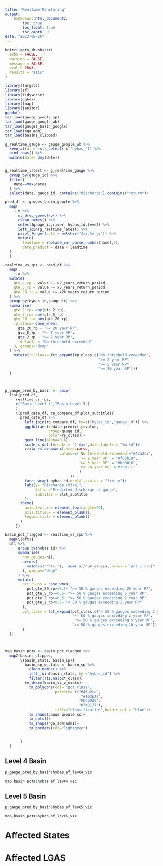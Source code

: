 ```yaml
---
title: "Realtime Monitoring"
output: 
    bookdown::html_document2:
        toc: true
        toc_float: true
        toc_depth: 3
date: "2023-06-26"
---
```


```r
knitr::opts_chunk$set(
  echo = FALSE,
  warning = FALSE,
  message = FALSE,
  eval = TRUE,
  results = "asis"
)
```


```r
library(targets)
library(sf)
library(tidyverse)
library(gghdx)
library(tmap)
library(janitor)
gghdx()
tar_load(gauge_google_sp)
tar_load(gauge_google_wb)
tar_load(gauges_basin_google)
tar_load(nga_adm)
tar_load(basins_clipped)
```

```r


g_realtime_gauge <- gauge_google_wb %>% 
  keep_at(at = ~str_detect(.x,"hybas_")) %>% 
  bind_rows() %>% 
  mutate(date= dmy(date))


g_realtime_latest <- g_realtime_gauge %>% 
  group_by(gauge_id) %>% 
  filter(
    date==max(date)
  ) %>% 
  select(date, gauge_id, contains("discharge"),contains("return"))

pred_df <- gauges_basin_google %>% 
  map(
    ~.x %>% 
      st_drop_geometry() %>% 
      clean_names() %>% 
      select(gauge_id,river, hybas_id,level) %>% 
      left_join(g_realtime_latest) %>% 
      pivot_longer(cols = matches("discharge")) %>% 
      mutate(
        leadtime = replace_na( parse_number(name),0),
        date_predict = date + leadtime
  )
  )
```


```r

realtime_vs_rps <- pred_df %>% 
  map(
    ~.x %>% 
  mutate(
    gte_2_rp = value >= x2_years_return_period,
    gte_5_rp = value >= x5_years_return_period,
    gte_20_rp = value >= x20_years_return_period
  ) %>% 
  group_by(hybas_id,gauge_id) %>% 
  summarise(
    gte_2_rp= any(gte_2_rp),
    gte_5_rp= any(gte_5_rp),
    gte_20_rp= any(gte_20_rp),
    rp_class= case_when(
      gte_20_rp ~ ">= 20 year RP",
      gte_5_rp ~ ">= 5 year RP",
      gte_2_rp ~ ">= 2 year RP",
      .default = "No threshold exceeded"
    ),.groups="drop"
  ) %>% 
    mutate(rp_class= fct_expand(rp_class,c("No threshold exceeded",
                                           ">= 2 year RP",
                                           ">= 5 year RP",
                                           ">= 20 year RP")))
  )



p_gauge_pred_by_basin <- pmap(
  list(pred_df,
     realtime_vs_rps,
     c("Basin Level 4","Basin Level 5")
     ),
     \(pred_data_df, rp_compare_df,plot_subtitle){
       pred_data_df %>% 
         left_join(rp_compare_df, by=c("hybas_id","gauge_id")) %>% 
         ggplot(aes(x=date_predict,y=value,
                    group=gauge_id,
                    color=rp_class))+
         geom_line(alpha=0.6)+
         scale_x_date(breaks = "1 day",date_labels = "%m-%d")+
         scale_color_manual(drop=FALSE,
                         values=c(`No threshold exceeded`="#43a2ca",
                                  `>= 2 year RP` = "#f03b20",
                                  `>= 5 year RP` = "#bd0026",
                                  `>= 20 year RP` ="#7a0177"
                                  )
                              )+
         facet_wrap(~hybas_id,ncol=1,scales = "free_y")+
         labs(y= "Discharge (m3/s)",
              title ="Predicted discharge at gauge",
              subtitle = plot_subtitle
         )+
       theme(
         axis.text.x = element_text(angle=90),
         axis.title.x = element_blank(),
         legend.title = element_blank()
       )
     })  

```


```r
basin_pct_flagged <- realtime_vs_rps %>%
  map(\(dft){
  dft %>% 
      group_by(hybas_id) %>% 
      summarise(
        num_gauges=n(),
        across(
          matches("^gte_"), ~sum(.x)/num_gauges,.names = "pct_{.col}"
        ),.groups="drop"
      ) %>% 
      mutate(
        pct_class = case_when(
          pct_gte_20_rp>=0.5~ ">= 50 % gauges exceeding 20 year RP",
          pct_gte_5_rp>=0.5~ ">= 50 % gauges exceeding 5 year RP",
          pct_gte_2_rp>=0.5~ ">= 50 % gauges exceeding 2 year RP",
          pct_gte_2_rp<0.5~ "< 50 % gauges exceeding 2 year RP"
        ),
        pct_class = fct_expand(pct_class,c("< 50 % gauges exceeding 2 year RP",
                               ">= 50 % gauges exceeding 2 year RP",
                                ">= 50 % gauges exceeding 5 year RP",
                               ">= 50 % gauges exceeding 20 year RP"))
        )
  })



map_basin_pcts <- basin_pct_flagged %>% 
  map2(basins_clipped,
       \(basin_stats, basin_sp){
         basin_sp_w_stats <- basin_sp %>%
           clean_names() %>% 
           left_join(basin_stats, by ="hybas_id") %>% 
           filter(!is.na(pct_class))
         tm_shape(basin_sp_w_stats)+
           tm_polygons(col= "pct_class",
                       palette= c("#43a2ca",
                                   "#f03b20",
                                  "#bd0026",
                                  "#7a0177"),
                       title="classification",border.col = "blue")+
           tm_shape(gauge_google_sp)+
           tm_dots()+
           tm_shape(nga_adm$adm1)+
           tm_borders(col="lightgrey")
         
         
       }
  )
```

## Level 4 Basin

```r
p_gauge_pred_by_basin$hybas_af_lev04_v1c
```

```r
map_basin_pcts$hybas_af_lev04_v1c
```

## Level 5 Basin

```r
p_gauge_pred_by_basin$hybas_af_lev05_v1c
```

```r
map_basin_pcts$hybas_af_lev05_v1c
```

# Affected States
# Affected LGAS